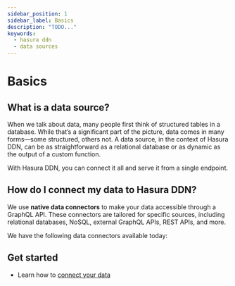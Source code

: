 ```yaml
---
sidebar_position: 1
sidebar_label: Basics
description: "TODO..."
keywords:
  - hasura ddn
  - data sources
---
```



# Basics

## What is a data source?

When we talk about data, many people first think of structured tables in a database. While that’s a significant part of
the picture, data comes in many forms—some structured, others not. A data source, in the context of Hasura DDN, can be
as straightforward as a relational database or as dynamic as the output of a custom function.

With Hasura DDN, you can connect it all and serve it from a single endpoint.

## How do I connect my data to Hasura DDN?

We use **native data connectors** to make your data accessible through a GraphQL API. These connectors are tailored for
specific sources, including relational databases, NoSQL, external GraphQL APIs, REST APIs, and more.

We have the following data connectors available today:

<Gallery />

## Get started

- Learn how to [connect your data](/data-sources/connect-to-a-source.mdx)
